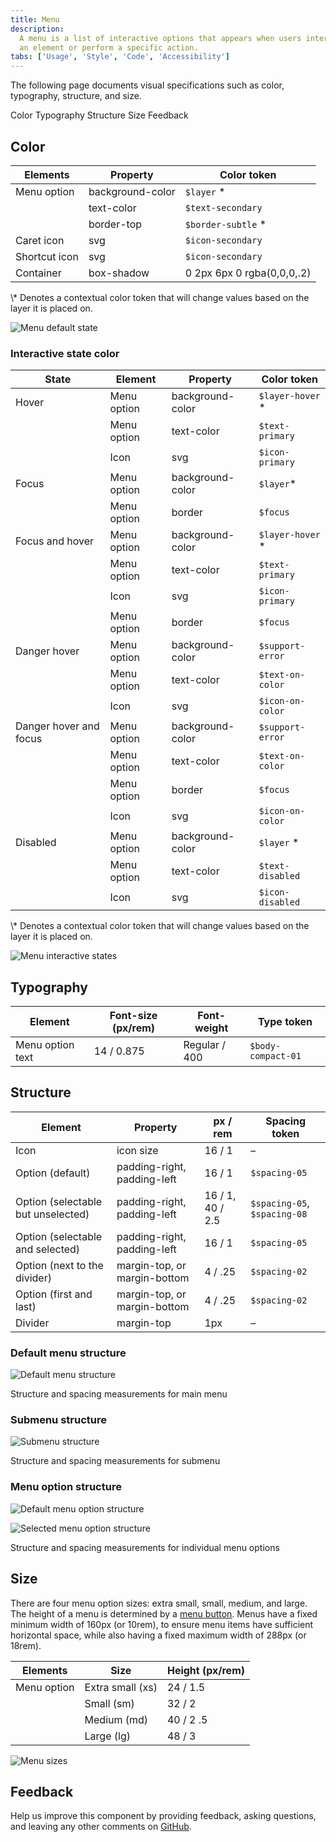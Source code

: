 ```yaml
---
title: Menu
description:
  A menu is a list of interactive options that appears when users interact with
  an element or perform a specific action.
tabs: ['Usage', 'Style', 'Code', 'Accessibility']
---
```


<PageDescription>

The following page documents visual specifications such as color, typography,
structure, and size.

</PageDescription>

<AnchorLinks>

<AnchorLink>Color</AnchorLink> <AnchorLink>Typography</AnchorLink>
<AnchorLink>Structure</AnchorLink> <AnchorLink>Size</AnchorLink>
<AnchorLink>Feedback</AnchorLink>

</AnchorLinks>

## Color

| Elements      | Property         | Color token                |
| ------------- | ---------------- | -------------------------- |
| Menu option   | background-color | `$layer` \*                |
|               | text-color       | `$text-secondary`          |
|               | border-top       | `$border-subtle` \*        |
| Caret icon    | svg              | `$icon-secondary`          |
| Shortcut icon | svg              | `$icon-secondary`          |
| Container     | box-shadow       | 0 2px 6px 0 rgba(0,0,0,.2) |

<Caption fullWidth>
  \* Denotes a contextual color token that will change values based on the layer
  it is placed on.
</Caption>

<Row>
<Column colLg={8}>

![Menu default state](images/style-menu-default-state.png)

</Column>
</Row>

### Interactive state color

| State                  | Element     | Property         | Color token       |
| ---------------------- | ----------- | ---------------- | ----------------- |
| Hover                  | Menu option | background-color | `$layer-hover` \* |
|                        | Menu option | text-color       | `$text-primary`   |
|                        | Icon        | svg              | `$icon-primary`   |
| Focus                  | Menu option | background-color | `$layer`\*        |
|                        | Menu option | border           | `$focus`          |
| Focus and hover        | Menu option | background-color | `$layer-hover` \* |
|                        | Menu option | text-color       | `$text-primary`   |
|                        | Icon        | svg              | `$icon-primary`   |
|                        | Menu option | border           | `$focus`          |
| Danger hover           | Menu option | background-color | `$support-error`  |
|                        | Menu option | text-color       | `$text-on-color`  |
|                        | Icon        | svg              | `$icon-on-color`  |
| Danger hover and focus | Menu option | background-color | `$support-error`  |
|                        | Menu option | text-color       | `$text-on-color`  |
|                        | Menu option | border           | `$focus`          |
|                        | Icon        | svg              | `$icon-on-color`  |
| Disabled               | Menu option | background-color | `$layer` \*       |
|                        | Menu option | text-color       | `$text-disabled`  |
|                        | Icon        | svg              | `$icon-disabled`  |

<Caption fullWidth>
  \* Denotes a contextual color token that will change values based on the layer
  it is placed on.
</Caption>

<Row>
<Column colLg={8}>

![Menu interactive states](images/style-menu-interactive-states.png)

</Column>
</Row>

## Typography

| Element          | Font-size (px/rem) | Font-weight   | Type token         |
| ---------------- | ------------------ | ------------- | ------------------ |
| Menu option text | 14 / 0.875         | Regular / 400 | `$body-compact-01` |

## Structure

| Element                            | Property                     | px / rem         | Spacing token                |
| ---------------------------------- | ---------------------------- | ---------------- | ---------------------------- |
| Icon                               | icon size                    | 16 / 1           | –                            |
| Option (default)                   | padding-right, padding-left  | 16 / 1           | `$spacing-05`                |
| Option (selectable but unselected) | padding-right, padding-left  | 16 / 1, 40 / 2.5 | `$spacing-05`, `$spacing-08` |
| Option (selectable and selected)   | padding-right, padding-left  | 16 / 1           | `$spacing-05`                |
| Option (next to the divider)       | margin-top, or margin-bottom | 4 / .25          | `$spacing-02`                |
| Option (first and last)            | margin-top, or margin-bottom | 4 / .25          | `$spacing-02`                |
| Divider                            | margin-top                   | 1px              | –                            |

### Default menu structure

<div className="image--fixed">

![Default menu structure](images/style-menu-structure.png)

</div>

<Caption>Structure and spacing measurements for main menu</Caption>

### Submenu structure

<div className="image--fixed">

![Submenu structure](images/style-menu-structure-submenus.png)

</div>

<Caption>Structure and spacing measurements for submenu</Caption>

### Menu option structure

<div className="image--fixed">

![Default menu option structure](images/style-menu-structure-items.png)

</div>

<div className="image--fixed">

![Selected menu option structure](images/style-menu-structure-items-submenu.png)

</div>

<Caption>
  Structure and spacing measurements for individual menu options
</Caption>

## Size

There are four menu option sizes: extra small, small, medium, and large. The
height of a menu is determined by a
[menu button](/components/menu-buttons/style/). Menus have a fixed minimum width
of 160px (or 10rem), to ensure menu items have sufficient horizontal space,
while also having a fixed maximum width of 288px (or 18rem).

| Elements    | Size             | Height (px/rem) |
| ----------- | ---------------- | --------------- |
| Menu option | Extra small (xs) | 24 / 1.5        |
|             | Small (sm)       | 32 / 2          |
|             | Medium (md)      | 40 / 2 .5       |
|             | Large (lg)       | 48 / 3          |

<div className="image--fixed">

![Menu sizes](images/style-menu-size.png)

</div>

## Feedback

Help us improve this component by providing feedback, asking questions, and
leaving any other comments on
[GitHub](https://github.com/carbon-design-system/carbon-website/issues/new?assignees=&labels=feedback&template=feedback.md).
